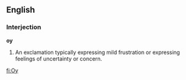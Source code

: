 ==English==

===Interjection===

'''oy'''

# An exclamation typically expressing mild frustration or expressing feelings of uncertainty or concern.

[[fi:Oy]]